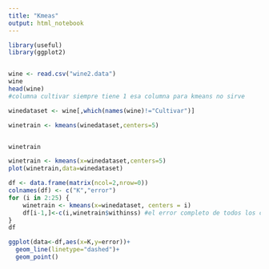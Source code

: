 ```yaml
---
title: "Kmeas"
output: html_notebook
---
```

```r
library(useful)
library(ggplot2)
```


```r
```


```r
wine <- read.csv("wine2.data")
wine
head(wine)
#columna cultivar siempre tiene 1 esa columna para kmeans no sirve 
```
```r
winedataset <- wine[,which(names(wine)!="Cultivar")]

winetrain <- kmeans(winedataset,centers=5)
```
```r

```
```r
winetrain
```


```r
winetrain <- kmeans(x=winedataset,centers=5)
plot(winetrain,data=winedataset)
```
```r
df <- data.frame(matrix(ncol=2,nrow=0))
colnames(df) <- c("K","error")
for (i in 2:25) {
    winetrain <- kmeans(x=winedataset, centers = i)
    df[i-1,]<-c(i,winetrain$withinss) #el error completo de todos los clusters
}
df


```
```r
ggplot(data<-df,aes(x=K,y=error))+
  geom_line(linetype="dashed")+
  geom_point()
```

